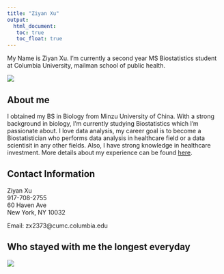 ```yaml
---
title: "Ziyan Xu"
output: 
  html_document:
   toc: true
   toc_float: true
---
```


My Name is Ziyan Xu. I'm currently a second year MS Biostatistics student at Columbia University, mailman school of public health.

![](images/ZiyanXu.JPG) 

## About me
I obtained my BS in Biology from Minzu University of China. With a strong background in biology, I'm currently studying Biostatistics which I'm passionate about. I love data analysis, my career goal is to become a Biostatistician who performs data analysis in healthcare field or a data scientisit in any other fields. Also, I have strong knowledge in healthcare investment. More details about my experience can be found [here](Resume_Ziyan_Xu.pdf).


## Contact Information

Ziyan Xu\
917-708-2755\
60 Haven Ave\
New York, NY 10032

Email: zx2373@cumc.columbia.edu

## Who stayed with me the longest everyday

![](images/Jack.jpg)